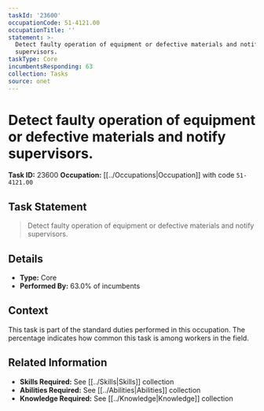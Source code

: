 ```yaml
---
taskId: '23600'
occupationCode: 51-4121.00
occupationTitle: ''
statement: >-
  Detect faulty operation of equipment or defective materials and notify
  supervisors.
taskType: Core
incumbentsResponding: 63
collection: Tasks
source: onet
---
```

# Detect faulty operation of equipment or defective materials and notify supervisors.

**Task ID:** 23600
**Occupation:** [[../Occupations|Occupation]] with code `51-4121.00`

## Task Statement

> Detect faulty operation of equipment or defective materials and notify supervisors.

## Details

- **Type:** Core
- **Performed By:** 63.0% of incumbents

## Context

This task is part of the standard duties performed in this occupation. The percentage indicates how common this task is among workers in the field.

## Related Information

- **Skills Required:** See [[../Skills|Skills]] collection
- **Abilities Required:** See [[../Abilities|Abilities]] collection
- **Knowledge Required:** See [[../Knowledge|Knowledge]] collection
